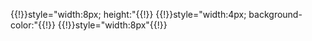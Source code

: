 {{!}}style="width:8px; height:{{{H|5px}}}"{{!}}
{{!}}style="width:4px; background-color:{{{C}}}"{{!}}
{{!}}style="width:8px"{{!}}